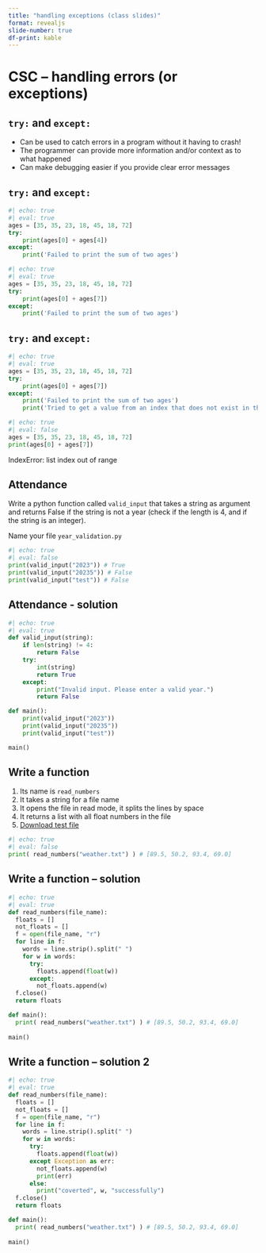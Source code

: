 ```yaml
---
title: "handling exceptions (class slides)"
format: revealjs
slide-number: true
df-print: kable
---
```



# CSC -- handling errors (or exceptions)

## `try:` and `except:`

* Can be used to catch errors in a program without it having to crash!
* The programmer can provide more information and/or context as to what happened
* Can make debugging easier if you provide clear error messages

## `try:` and `except:`

```python
#| echo: true
#| eval: true
ages = [35, 35, 23, 18, 45, 18, 72]
try:
    print(ages[0] + ages[4])
except:
    print('Failed to print the sum of two ages')
```

```python
#| echo: true
#| eval: true
ages = [35, 35, 23, 18, 45, 18, 72]
try:
    print(ages[0] + ages[7])
except:
    print('Failed to print the sum of two ages')
```

## `try:` and `except:`

```python
#| echo: true
#| eval: true
ages = [35, 35, 23, 18, 45, 18, 72]
try:
    print(ages[0] + ages[7])
except:
    print('Failed to print the sum of two ages')
    print('Tried to get a value from an index that does not exist in the list')
```

```python
#| echo: true
#| eval: false
ages = [35, 35, 23, 18, 45, 18, 72]
print(ages[0] + ages[7])
```

IndexError: list index out of range

## Attendance

Write a python function called `valid_input` that takes a string as argument and returns False if the string is not a year (check if the length is 4, and if the string is an integer). 

Name your file `year_validation.py`

```python
#| echo: true
#| eval: false
print(valid_input("2023")) # True
print(valid_input("20235")) # False
print(valid_input("test")) # False
```

## Attendance - solution

```python
#| echo: true
#| eval: true
def valid_input(string):
    if len(string) != 4:
        return False
    try:
        int(string)
        return True
    except:
        print("Invalid input. Please enter a valid year.")
        return False

def main():
    print(valid_input("2023"))
    print(valid_input("20235"))
    print(valid_input("test"))

main()
```

## Write a function

1. Its name is `read_numbers`
1. It takes a string for a file name
1. It opens the file in read mode, it splits the lines by space
1. It returns a list with all float numbers in the file
1. [Download test file](data/weather.txt)

```python
#| echo: true
#| eval: false
print( read_numbers("weather.txt") ) # [89.5, 50.2, 93.4, 69.0]
```

## Write a function -- solution

```python
#| echo: true
#| eval: true
def read_numbers(file_name):
  floats = []
  not_floats = []
  f = open(file_name, "r")
  for line in f:
    words = line.strip().split(" ")
    for w in words:
      try:
        floats.append(float(w))
      except:
        not_floats.append(w)
  f.close()
  return floats

def main():
  print( read_numbers("weather.txt") ) # [89.5, 50.2, 93.4, 69.0]
  
main()
```

## Write a function -- solution 2


```python
#| echo: true
#| eval: true
def read_numbers(file_name):
  floats = []
  not_floats = []
  f = open(file_name, "r")
  for line in f:
    words = line.strip().split(" ")
    for w in words:
      try:
        floats.append(float(w))
      except Exception as err:
        not_floats.append(w)
        print(err)
      else:
        print("coverted", w, "successfully")
  f.close()
  return floats

def main():
  print( read_numbers("weather.txt") ) # [89.5, 50.2, 93.4, 69.0]
  
main()
```
